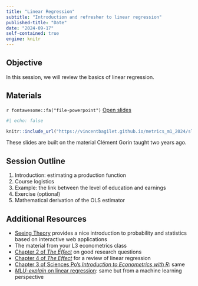 ```yaml
---
title: "Linear Regression"
subtitle: "Introduction and refresher to linear regression"
published-title: "Date"
date: "2024-09-17"
self-contained: true
engine: knitr
---
```


::: callout-tip
## Objective

In this session, we will review the basics of linear regression.
:::

## Materials

`r fontawesome::fa("file-powerpoint")` [Open slides](../slides/lecture_1/slides_1_linear_regression.html)

```r
#| echo: false

knitr::include_url("https://vincentbagilet.github.io/metrics_m1_2024/slides/lecture_1/slides_1_linear_regression.html")
```

These slides are built on the material Clément Gorin taught two years ago. 

## Session Outline

1.  Introduction: estimating a production function
1.  Course logistics
1.  Example: the link between the level of education and earnings
1.  Exercise (optional)
1.  Mathematical derivation of the OLS estimator

<!-- ## Exercise -->

<!-- *This section will describe the exercise that we will do in class and provide links to the data sets and tools used.* -->

<!-- Since the TDs have not yet started, we will use Google Collabs to run today's code online. In the future, you will use R Studio. -->

## Additional Resources

-   [Seeing Theory](https://seeing-theory.brown.edu/) provides a nice introduction to probability and statistics based on interactive web applications
-   The material from your L3 econometrics class
-   [Chapter 2 of *The Effect*](https://theeffectbook.net/ch-ResearchQuestions.html)  on good research questions
-   [Chapter 4 of *The Effect*](https://theeffectbook.net/ch-DescribingRelationships.html)  for a review of linear regression
-   [Chapter 3 of Sciences Po's *Introduction to Econometrics with R*](https://scpoecon.github.io/ScPoEconometrics/linreg.html): same
-   [*MLU-explain* on linear regression](https://mlu-explain.github.io/linear-regression/): same but from a machine learning perspective
